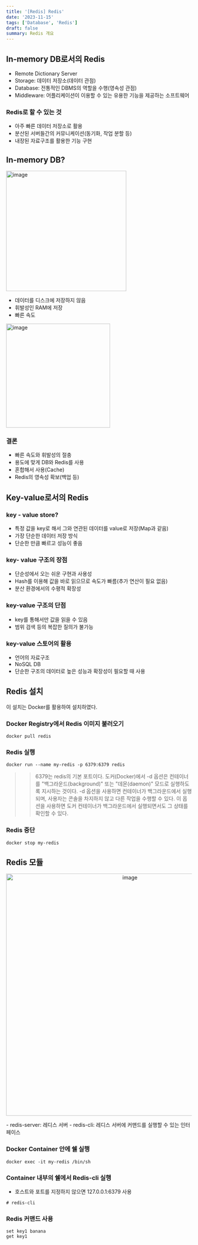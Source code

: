 ```yaml
---
title: '[Redis] Redis'
date: '2023-11-15'
tags: ['Database', 'Redis']
draft: false
summary: Redis 개요
---
```


## In-memory DB로서의 Redis

- Remote Dictionary Server
- Storage: 데이터 저장소(데이터 관점)
- Database: 전통적인 DBMS의 역할을 수행(영속성 관점)
- Middleware: 어플리케이션이 이용할 수 있는 유용한 기능을 제공하는 소프트웨어

### Redis로 할 수 있는 것

- 아주 빠른 데이터 저장소로 활용
- 분산된 서버들간의 커뮤니케이션(동기화, 작업 분할 등)
- 내장된 자료구조를 활용한 기능 구현

## In-memory DB?

<p align=”center”>
    <img width="326" alt="image" src="https://github.com/speculatingwook/blog-full-of-desire/assets/105579811/55836bf7-911c-4c92-a7dc-6dba2a055dd5"/>
</p>

- 데이터를 디스크에 저장하지 않음
- 휘발성인 RAM에 저장
- 빠른 속도

<p align=”center”>
    <img width="282" alt="image" src="https://github.com/speculatingwook/blog-full-of-desire/assets/105579811/406c96ff-0389-4c2b-a880-57581241105c"/>
</p>

### 결론

- 빠른 속도와 휘발성의 절충
- 용도에 맞게 DB와 Redis를 사용
- 혼합해서 사용(Cache)
- Redis의 영속성 확보(백업 등)

## Key-value로서의 Redis

### key - value store?

- 특정 값을 key로 해서 그와 연관된 데이터를 value로 저장(Map과 같음)
- 가장 단순한 데이터 저장 방식
- 단순한 만큼 빠르고 성능이 좋음

### key- value 구조의 장점

- 단순성에서 오는 쉬운 구현과 사용성
- Hash를 이용해 값을 바로 읽으므로 속도가 빠름(추가 연산이 필요 없음)
- 분산 환경에서의 수평적 확장성

### key-value 구조의 단점

- key를 통해서만 값을 읽을 수 있음
- 범위 검색 등의 복잡한 질의가 불가능

### key-value 스토어의 활용

- 언어의 자료구조
- NoSQL DB
- 단순한 구조의 데이터로 높은 성능과 확장성이 필요할 때 사용

## Redis 설치

이 설치는 Docker를 활용하여 설치하였다.

### Docker Registry에서 Redis 이미지 불러오기

```text
docker pull redis
```

### Redis 실행

```text
docker run --name my-redis -p 6379:6379 redis
```

> > 6379는 redis의 기본 포트이다.
> > 도커(Docker)에서 -d 옵션은 컨테이너를 "백그라운드(background)" 또는 "데몬(daemon)" 모드로 실행하도록 지시하는 것이다. -d 옵션을 사용하면 컨테이너가 백그라운드에서 실행되며, 사용자는 콘솔을 차지하지 않고 다른 작업을 수행할 수 있다. 이 옵션을 사용하면 도커 컨테이너가 백그라운드에서 실행되면서도 그 상태를 확인할 수 있다.

### Redis 중단

```text
docker stop my-redis
```

## Redis 모듈

<p align="center">
  <img
    width="656"
    alt="image"
    src="https://github.com/speculatingwook/blog-full-of-desire/assets/105579811/b3811a59-ced7-40fd-aa3f-835b10cd6b7e"
  />
</p>
- redis-server: 레디스 서버 - redis-cli: 레디스 서버에 커맨드를 실행할 수 있는 인터페이스

### Docker Container 안에 쉘 실행

```text
docker exec -it my-redis /bin/sh
```

### Container 내부의 쉘에서 Redis-cli 실행

- 호스트와 포트를 지정하지 않으면 127.0.0.1:6379 사용

```text
# redis-cli
```

### Redis 커맨드 사용

```text
set key1 banana
get key1
```
